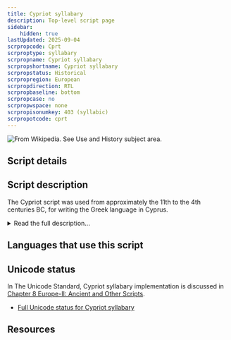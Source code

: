 ```yaml
---
title: Cypriot syllabary
description: Top-level script page
sidebar:
    hidden: true
lastUpdated: 2025-09-04
scrpropcode: Cprt
scrproptype: syllabary
scrpropname: Cypriot syllabary
scrpropshortname: Cypriot syllabary
scrpropstatus: Historical
scrpropregion: European
scrpropdirection: RTL
scrpropbaseline: bottom
scrpropcase: no
scrpropwspace: none
scrpropisonumkey: 403 (syllabic)
scrpropotcode: cprt
---
```



![](../images/cprt-sample.png "From Wikipedia. See Use and History subject area.")

## Script details

<ScriptDetails />

## Script description

The Cypriot script was used from approximately the 11th to the 4th centuries BC, for writing the Greek language in Cyprus.

<details>
<summary>Read the full description...</summary>It descended from the Linear A script, and is closely related to the Linear B script, but has no visual or structural relationship to the Greek alphabet. The script was used primarily for record keeping, not for literary purposes.

The Cypriot script was a syllabary, with each of fifty-six letters representing an open (CV) syllable. It was written from right to left without interword spacing. Voiced sounds were under-represented in the script, despite being distinctive in speech. For example, the _p_ series of letters (pa, pe, pi, po, pu) represented syllables beginning with both [p] and [b].

In order to represent syllables with a structure other than CV, for example, CCV, CVC or CVV (diphthongs), certain spelling conventions were implemented. Consonant clusters were written using CV signs whose vowels agreed with the vowel of the whole syllable. So _bre_ was written using the signs be+re. In consonant clusters in which a nasal preceded another consonant, the nasal was not written. Closed CVC syllables were written using the _e_ series of sounds. In spoken Greek, only the consonants [n], [r], and [s] were used at the end of a word, so only the signs representing _ne_, _re_ and _se_ were written to close a syllable. Diphthongs were always written out, with the independent vowel signs representing the second part of the diphthong.

Word breaks were not indicated by spaces or any other means.
</details>

## Languages that use this script

<WsList script='Cprt' wsMax='5' />

## Unicode status

In The Unicode Standard, Cypriot syllabary implementation is discussed in [Chapter 8 Europe-II: Ancient and Other Scripts](http://www.unicode.org/versions/latest/ch08.pdf).

- [Full Unicode status for Cypriot syllabary](/scrlang/unicode/cprt-unicode)



## Resources

<ScriptResources detailSummary='seemore' />

